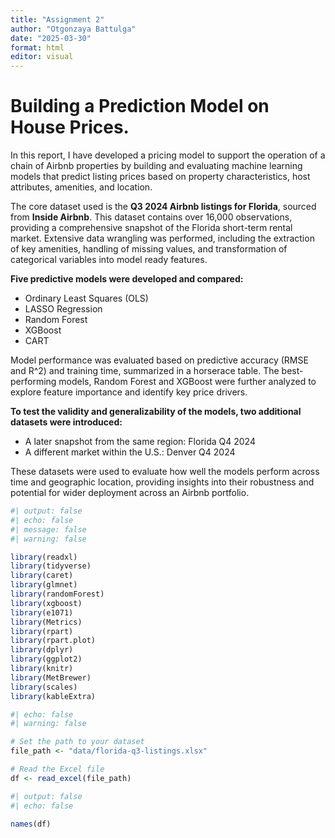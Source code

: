 ```yaml
---
title: "Assignment 2"
author: "Otgonzaya Battulga"
date: "2025-03-30"
format: html
editor: visual
---
```

# Building a Prediction Model on House Prices.

In this report, I have developed a pricing model to support the operation of a chain of Airbnb properties by building and evaluating machine learning models that predict listing prices based on property characteristics, host attributes, amenities, and location.

The core dataset used is the **Q3 2024 Airbnb listings for Florida**, sourced from **Inside Airbnb**. This dataset contains over 16,000 observations, providing a comprehensive snapshot of the Florida short-term rental market. Extensive data wrangling was performed, including the extraction of key amenities, handling of missing values, and transformation of categorical variables into model ready features.

**Five predictive models were developed and compared:**

- Ordinary Least Squares (OLS)
- LASSO Regression
- Random Forest
- XGBoost
- CART

Model performance was evaluated based on predictive accuracy (RMSE and R^2) and training time, summarized in a horserace table. The best-performing models, Random Forest and XGBoost were further analyzed to explore feature importance and identify key price drivers.

**To test the validity and generalizability of the models, two additional datasets were introduced:**

- A later snapshot from the same region: Florida Q4 2024
- A different market within the U.S.: Denver Q4 2024

These datasets were used to evaluate how well the models perform across time and geographic location, providing insights into their robustness and potential for wider deployment across an Airbnb portfolio.

```r
#| output: false
#| echo: false
#| message: false
#| warning: false

library(readxl)
library(tidyverse)
library(caret)
library(glmnet)
library(randomForest)
library(xgboost)
library(e1071)
library(Metrics)
library(rpart)
library(rpart.plot)
library(dplyr)
library(ggplot2)
library(knitr)
library(MetBrewer)
library(scales)
library(kableExtra)
```

```r
#| echo: false
#| warning: false

# Set the path to your dataset
file_path <- "data/florida-q3-listings.xlsx"

# Read the Excel file
df <- read_excel(file_path)
```

```r
#| output: false
#| echo: false

names(df)
```

